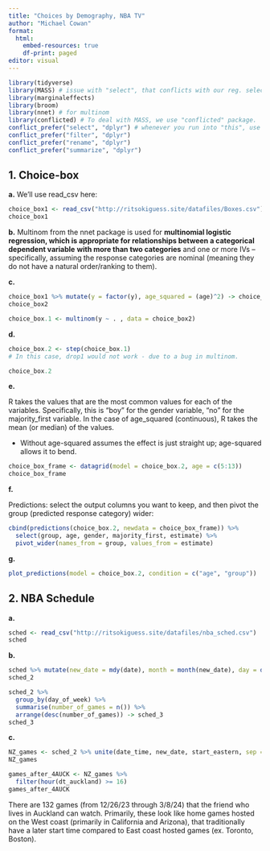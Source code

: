 ---
title: "Choices by Demography, NBA TV"
author: "Michael Cowan"
format: 
  html:
    embed-resources: true
    df-print: paged
editor: visual
---

```{r}
library(tidyverse)
library(MASS) # issue with "select", that conflicts with our reg. select.
library(marginaleffects)
library(broom)
library(nnet) # for multinom
library(conflicted) # To deal with MASS, we use "conflicted" package.
conflict_prefer("select", "dplyr") # whenever you run into "this", use the one from tidyverse ("dplyr").
conflict_prefer("filter", "dplyr")
conflict_prefer("rename", "dplyr")
conflict_prefer("summarize", "dplyr")
```

## 1. Choice-box

**a.** We'll use read_csv here:

```{r}
choice_box1 <- read_csv("http://ritsokiguess.site/datafiles/Boxes.csv")
choice_box1
```

**b.** Multinom from the nnet package is used for **multinomial logistic regression, which is appropriate for relationships between a categorical dependent variable** **with more than two categories** and one or more IVs -- specifically, assuming the response categories are nominal (meaning they do not have a natural order/ranking to them).

**c.**

```{r}
choice_box1 %>% mutate(y = factor(y), age_squared = (age)^2) -> choice_box2
choice_box2
```

```{r}
choice_box.1 <- multinom(y ~ . , data = choice_box2)
```

**d.**

```{r}
choice_box.2 <- step(choice_box.1)
# In this case, drop1 would not work - due to a bug in multinom.
```

```{r}
choice_box.2
```

**e.**

R takes the values that are the most common values for each of the variables. Specifically, this is "boy" for the gender variable, "no" for the majority_first variable. In the case of age_squared (continuous), R takes the mean (or median) of the values.

-   Without age-squared assumes the effect is just straight up; age-squared allows it to bend.

```{r}
choice_box_frame <- datagrid(model = choice_box.2, age = c(5:13))
choice_box_frame
```

**f.**

Predictions: select the output columns you want to keep, and then pivot the group (predicted response category) wider:

```{r}
cbind(predictions(choice_box.2, newdata = choice_box_frame)) %>%
  select(group, age, gender, majority_first, estimate) %>%
  pivot_wider(names_from = group, values_from = estimate)
```

**g.**

```{r}
plot_predictions(model = choice_box.2, condition = c("age", "group"))
```

## 2. NBA Schedule

**a.**

```{r}
sched <- read_csv("http://ritsokiguess.site/datafiles/nba_sched.csv")
sched
```

**b.**

```{r}
sched %>% mutate(new_date = mdy(date), month = month(new_date), day = day(new_date), year = year(new_date), day_of_week = wday(new_date, label = TRUE)) -> sched_2
sched_2
```

```{r}
sched_2 %>%
  group_by(day_of_week) %>%
  summarise(number_of_games = n()) %>%
  arrange(desc(number_of_games)) -> sched_3
sched_3
```

**c.**

```{r}
NZ_games <- sched_2 %>% unite(date_time, new_date, start_eastern, sep = " ") %>% mutate(dt_EST = ymd_hm(date_time, tz = "America/Toronto")) %>% mutate(dt_auckland = with_tz(dt_EST, tz = "Pacific/Auckland"))
NZ_games
```

```{r}
games_after_4AUCK <- NZ_games %>%
  filter(hour(dt_auckland) >= 16)
games_after_4AUCK
```

There are 132 games (from 12/26/23 through 3/8/24) that the friend who lives in Auckland can watch. Primarily, these look like home games hosted on the West coast (primarily in California and Arizona), that traditionally have a later start time compared to East coast hosted games (ex. Toronto, Boston).
